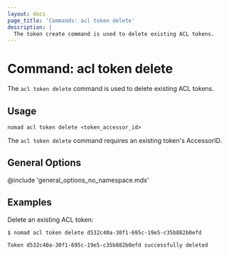 ```yaml
---
layout: docs
page_title: 'Commands: acl token delete'
description: |
  The token create command is used to delete existing ACL tokens.
---
```


# Command: acl token delete

The `acl token delete` command is used to delete existing ACL tokens.

## Usage

```plaintext
nomad acl token delete <token_accessor_id>
```

The `acl token delete` command requires an existing token's AccessorID.

## General Options

@include 'general_options_no_namespace.mdx'

## Examples

Delete an existing ACL token:

```shell-session
$ nomad acl token delete d532c40a-30f1-695c-19e5-c35b882b0efd

Token d532c40a-30f1-695c-19e5-c35b882b0efd successfully deleted
```
